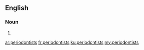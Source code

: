 ==English==

===Noun===
{{head|en|plural}}

# {{plural of|periodontist|lang=en}}

[[ar:periodontists]]
[[fr:periodontists]]
[[ku:periodontists]]
[[my:periodontists]]